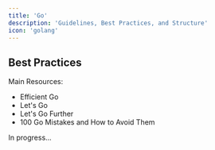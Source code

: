 ```yaml
---
title: 'Go'
description: 'Guidelines, Best Practices, and Structure'
icon: 'golang'
---
```


## Best Practices

Main Resources:
- Efficient Go
- Let's Go
- Let's Go Further
- 100 Go Mistakes and How to Avoid Them

In progress...
